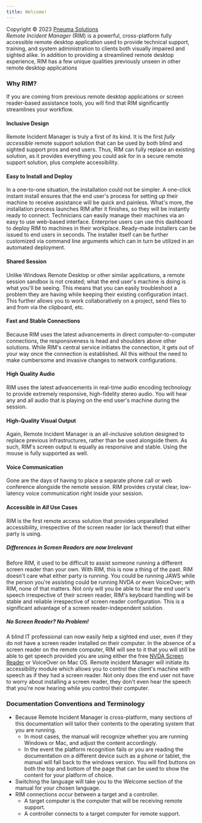 ```yaml
---
title: Welcome!
---
```


Copyright © 2023 [Pneuma Solutions](https://www.pneumasolutions.com)  
*Remote Incident Manager* (RIM) is a powerful, cross-platform fully accessible remote desktop application used to provide technical support, training, and system administration to clients both visually impaired and sighted alike. In addition to providing a streamlined remote desktop experience, RIM has a few unique qualities previously unseen in other remote desktop applications

### Why RIM?
If you are coming from previous remote desktop applications or screen reader-based assistance tools, you will find that RIM significantly streamlines your workflow.
#### Inclusive Design
Remote Incident Manager is truly a first of its kind. It is the first *fully accessible* remote support solution that can be used by both blind and sighted support pros and end users. Thus, RIM can fully replace an existing solution, as it provides everything you could ask for in a secure remote support solution, plus complete accessibility.

#### Easy to Install and Deploy
In a one-to-one situation, the installation could not be simpler. A one-click instant install ensures that the end user's process for setting up their machine to receive assistance will be quick and painless. What's more, the installation process launches RIM after it finishes, so they will be instantly ready to connect.
Technicians can easily manage their machines via an easy to use web-based interface. Enterprise users can use this dashboard to deploy RIM to machines in their workplace. Ready-made installers can be issued to end users in seconds. The installer itself can be further customized via command line arguments which can in turn be utilized in an automated deployment.
#### Shared Session
Unlike Windows Remote Desktop or other similar applications, a remote session sandbox is not created; what the end user's machine is doing is what you'll be seeing. This means that you can easily troubleshoot a problem they are having while keeping their existing configuration intact. This further allows you to work collaboratively on a project, send files to and from via the clipboard, etc.
#### Fast and Stable Connections
Because RIM uses the latest advancements in direct computer-to-computer connections, the responsiveness is head and shoulders above other solutions. While RIM's central service initiates the connection, it gets out of your way once the connection is established. All this without the need to make cumbersome and invasive changes to network configurations.
#### High Quality Audio
RIM uses the latest advancements in real-time audio encoding technology to provide extremely responsive, high-fidelity stereo audio. You will hear any and all audio that is playing on the end user's machine during the session.
#### High-Quality Visual Output
Again, Remote Incident Manager is an all-inclusive solution designed to replace previous infrastructures, rather than be used alongside them. As such, RIM's screen output is equally as responsive and stable. Using the mouse is fully supported as well.
#### Voice Communication
Gone are the days of having to place a separate phone call or web conference alongside the remote session. RIM provides crystal clear, low-latency voice communication right inside your session.
#### Accessible in *All* Use Cases
RIM is the first remote access solution that provides unparalleled accessibility, irrespective of the screen reader (or lack thereof) that either party is using.
##### Differences in Screen Readers are now Irrelevant
Before RIM, it used to be difficult to assist someone running a different screen reader than your own. With RIM, this is now a thing of the past. RIM doesn't care what either party is running. You could be running JAWS while the person you're assisting could be running NVDA or even VoiceOver; with RIM, none of that matters. Not only will you be able to hear the end user's speech irrespective of their screen reader, RIM's keyboard handling will be stable and reliable irrespective of screen reader configuration. This is a significant advantage of a screen reader-independent solution.
##### No Screen Reader? No Problem!
A blind IT professional can now easily help a sighted end user, even if they do not have a screen reader installed on their computer. In the absence of a screen reader on the remote computer, RIM will see to it that you will still be able to get speech provided you are using either the free [NVDA Screen Reader](https://nvaccess.org) or VoiceOver on Mac OS. Remote incident Manager will initiate its accessibility module which allows you to control the client's machine with speech as if they had a screen reader. Not only does the end user not have to worry about installing a screen reader, they don't even hear the speech that you're now hearing while you control their computer.
### Documentation Conventions and Terminology
* Because Remote Incident Manager is cross-platform, many sections of this documentation will tailor their contents to the operating system that you are running.
    * In most cases, the manual will recognize whether you are running Windows or Mac, and adjust the content accordingly.
    * In the event the platform recognition fails or you are reading the documentation on a different device such as a phone or tablet, the manual will fall back to the windows version. You will find buttons on both the top and bottom of the page that can be used to show the content for your platform of choice.
* Switching the language will take you to the Welcome section of the manual for your chosen language.
* RIM connections occur between a target and a controller.
    * A target computer is the computer that will be receiving remote support.
    * A controller connects to a target computer for remote support.

